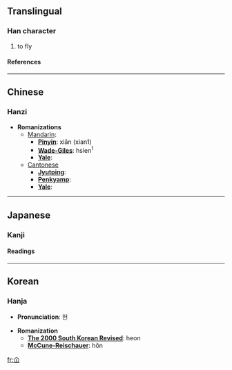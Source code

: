 ==Translingual==
===Han character===
{{Han char|rad=人|as=03|sn=5|four=8077<sub>0</sub>|canj=人山 (OU), X人山 (XOU)}}
# to fly
====References====
{{Han ref|kx=0092.140|dkj=00375|dj=0196.040|hdz=10111.070|uh=4EDA|ud=20186|bh=C96A|bd=51562}}

----
==Chinese==
===Hanzi===


* '''Romanizations'''
** [[Mandarin]]:
*** '''[[Pinyin]]''': xiān (xian1)
*** '''[[Wade-Giles]]''': hsien<sup>1</sup>
*** '''[[Yale]]''': 
**[[Cantonese]]
***'''[[Jyutping]]''':
***'''[[Penkyamp]]''': 
***'''[[Yale]]''': 


----
==Japanese==
===Kanji===


{{ja-kanji|grade=|rs=人03}}
====Readings====
{{ja-readings|on=[[けん]] (ken)|kun=[[とぶ]] (tobu)}}


----
==Korean==
===Hanja===

* '''Pronunciation''': 헌

* '''Romanization'''
** '''[[The 2000 South Korean Revised Romanization|The 2000 South Korean Revised]]''': heon
** '''[[McCune-Reischauer]]''': hŏn


[[fr:仚]]